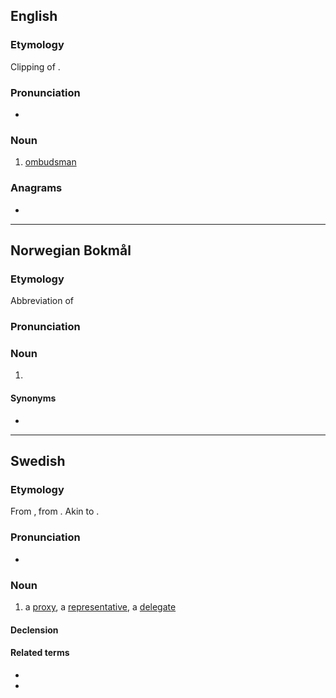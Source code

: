 ==English==

===Etymology===
Clipping of {{m|en|ombudsman}}.

===Pronunciation===
* {{IPA|/ˈɒmbəd/|lang=en}}

===Noun===
{{en-noun}}

# {{lb|en|informal}} [[ombudsman]]

===Anagrams===
* {{anagrams|en|a=bdmou|dumbo}}

----

==Norwegian Bokmål==

===Etymology===
Abbreviation of {{m|nb|ombudsmann}}

===Pronunciation===
{{rfp|lang=nb}}

===Noun===
{{nb-noun-n1}}

# {{l|en|ombudsman}}

====Synonyms====
* {{l|nb|ombudsmann}}

----

==Swedish==

===Etymology===
From {{der|sv|gmq-osw|umbuþ}}‚ from {{der|sv|non|umboð}}. Akin to {{compound|sv|om|bud}}.

===Pronunciation===
* {{audio|Sv-ombud.ogg|Audio|lang=sv}}

===Noun===
{{sv-noun|n}}

# a [[proxy]], a [[representative]], a [[delegate]]

====Declension====
{{sv-infl-noun-n-zero}}

====Related terms====
* {{l|sv|fackombud}}
* {{l|sv|ombudsman}}